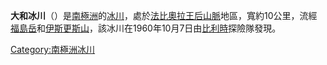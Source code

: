 {{coord|71|25|S|35|35|E|type:glacier_region:AQ|display=title}}

'''大和冰川'''（{{lang-de|Yamato-Gletscher}}）是[[南極洲|南極洲]]的[[冰川|冰川]]，處於[[法比奧拉王后山脈|法比奧拉王后山脈]]地區，寬約10公里，流經[[福島岳|福島岳]]和[[伊斯更斯山|伊斯更斯山]]，該冰川在1960年10月7日由[[比利時|比利時]]探險隊發現。

{{Antarctica-geo-stub}}
[[Category:南極洲冰川|Category:南極洲冰川]]